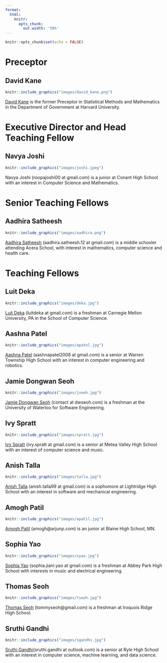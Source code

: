 ```yaml
---
format:
  html:
    knitr:
      opts_chunk:
        out.width: '50%'
---
```


```r
knitr::opts_chunk$set(echo = FALSE)
```

# Preceptor

## David Kane

```r
knitr::include_graphics("images/david_kane.png")
```

[David Kane](https://www.davidkane.info) is the former Preceptor in Statistical Methods and Mathematics in the Department of Government at Harvard University.

# Executive Director and Head Teaching Fellow

## Navya Joshi

```r
knitr::include_graphics("images/joshi.jpeg")
```

Navya Joshi (roopajoshi00 at gmail.com) is a junior at Conant High School with an interest in Computer Science and Mathematics.

# Senior Teaching Fellows

## Aadhira Satheesh

```r
knitr::include_graphics("images/aadhira.png")
```

[Aadhira Satheesh](https://github.com/aadhira12) (aadhira.satheesh.12 at gmail.com) is a middle schooler attending Acera School, with interest in mathematics, computer science and health care.

# Teaching Fellows

## Luit Deka

```r
knitr::include_graphics("images/deka.jpg")
```

[Luit Deka](https://github.com/luitdeka) (luitdeka at gmail.com) is a freshman at Carnegie Mellon University, PA in the School of Computer Science.

## Aashna Patel

```r
knitr::include_graphics("images/apatel.jpg")
```

[Aashna Patel](https://github.com/aashna-a-patel) (aashnapatel2008 at gmail.com) is a senior at Warren Township High School with an interest in computer engineering and robotics.

## Jamie Dongwan Seoh

```r
knitr::include_graphics("images/jseoh.jpg")
```

[Jamie Dongwan Seoh](https://github.com/dwseoh) (contact at dwseoh.com) is a freshman at the University of Waterloo for Software Engineering.

## Ivy Spratt

```r
knitr::include_graphics("images/spratt.jpg")
```

[Ivy Spratt](https://github.com/ivyspratt) (ivy.spratt at gmail.com) is a senior at Metea Valley High School with an interest of computer science and music.

## Anish Talla

```r
knitr::include_graphics("images/talla.jpg")
```

[Anish Talla](https://github.com/anishtalla27) (anish.talla99 at gmail.com) is a sophomore at Lightridge High School with an interest in software and mechanical engineering.

## Amogh Patil

```r
knitr::include_graphics("images/apatil.jpg")
```

[Amogh Patil](https://github.com/AmoghPatil314) (amogh@arjunp.com) is an junior at Blaine High School, MN.

## Sophia Yao

```r
knitr::include_graphics("images/syao.jpg")
```

[Sophia Yao](https://github.com/sophiay14) (sophia.jiani.yao at gmail.com) is a freshman at Abbey Park High School with interests in music and electrical engineering.

## Thomas Seoh

```r
knitr::include_graphics("images/tseoh.jpg")
```

[Thomas Seoh](https://github.com/tdwseoh) (tommyseoh@gmail.com) is a freshman at Iroquois Ridge High School.

## Sruthi Gandhi

```r
knitr::include_graphics("images/sgandhi.jpg")
```

[Sruthi Gandhi](https://github.com/sruthigandhi)(sruthi.gandhi at outlook.com) is a senior at Ryle High School with an interest in computer science, machine learning, and data science.
